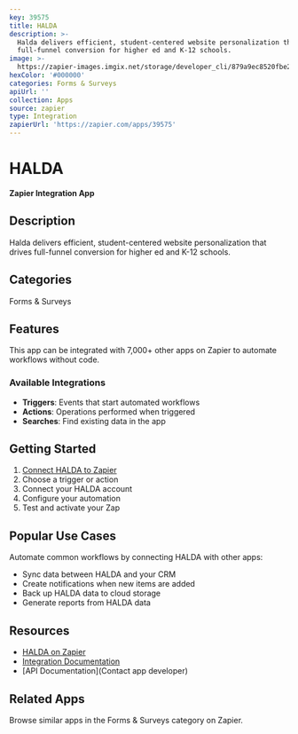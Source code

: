```yaml
---
key: 39575
title: HALDA
description: >-
  Halda delivers efficient, student-centered website personalization that drives
  full-funnel conversion for higher ed and K-12 schools.
image: >-
  https://zapier-images.imgix.net/storage/developer_cli/879a9ec8520fbe29ee7e912855de72fe.png?auto=format%2Ccompress&ixlib=python-3.0.0&q=50
hexColor: '#000000'
categories: Forms & Surveys
apiUrl: ''
collection: Apps
source: zapier
type: Integration
zapierUrl: 'https://zapier.com/apps/39575'
---
```

# HALDA

**Zapier Integration App**

## Description

Halda delivers efficient, student-centered website personalization that drives full-funnel conversion for higher ed and K-12 schools.

## Categories

Forms & Surveys

## Features

This app can be integrated with 7,000+ other apps on Zapier to automate workflows without code.

### Available Integrations

- **Triggers**: Events that start automated workflows
- **Actions**: Operations performed when triggered
- **Searches**: Find existing data in the app

## Getting Started

1. [Connect HALDA to Zapier](https://zapier.com/apps/39575)
2. Choose a trigger or action
3. Connect your HALDA account
4. Configure your automation
5. Test and activate your Zap

## Popular Use Cases

Automate common workflows by connecting HALDA with other apps:

- Sync data between HALDA and your CRM
- Create notifications when new items are added
- Back up HALDA data to cloud storage
- Generate reports from HALDA data

## Resources

- [HALDA on Zapier](https://zapier.com/apps/39575)
- [Integration Documentation](https://zapier.com/apps/39575/integrations)
- [API Documentation](Contact app developer)

## Related Apps

Browse similar apps in the Forms & Surveys category on Zapier.

